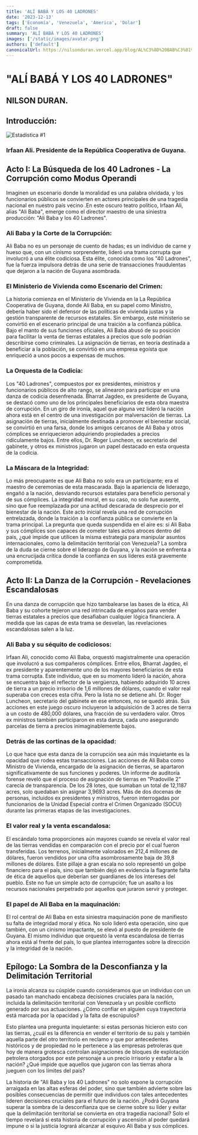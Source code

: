 ```yaml
---
title: 'ALÍ BABÁ Y LOS 40 LADRONES'
date: '2023-12-13'
tags: ['Economía', 'Venezuela', 'America', 'Dolar']
draft: false
summary: 'ALÍ BABÁ Y LOS 40 LADRONES'
images: ['/static/images/avatar.png']
authors: ['default']
canonicalUrl: https://nilsonduran.vercel.app/blog/AL%C3%8D%20BAB%C3%81%20Y%20LOS%2040%20LADRONES
---
```


# "ALÍ BABÁ Y LOS 40 LADRONES"

## NILSON DURAN.

## Introducción:

![Estadistica #1](/static/images/unnamed.jpg)

### Irfaan Ali. Presidente de la República Cooperativa de Guyana.

## Acto I: La Búsqueda de los 40 Ladrones - La Corrupción como Modus Operandi

Imaginen un escenario donde la moralidad es una palabra olvidada, y los funcionarios públicos se convierten en actores principales de una tragedia nacional en nuestro país vecino .En este oscuro teatro político, Irfaan Ali, alias "Ali Baba", emerge como el director maestro de una siniestra producción: "Ali Baba y los 40 Ladrones".

### Ali Baba y la Corte de la Corrupción:

Ali Baba no es un personaje de cuento de hadas; es un individuo de carne y hueso que, con un cinismo sorprendente, lideró una trama corrupta que involucró a una élite codiciosa. Esta élite, conocida como los "40 Ladrones", fue la fuerza impulsora detrás de una serie de transacciones fraudulentas que dejaron a la nación de Guyana asombrada.

### El Ministerio de Vivienda como Escenario del Crimen:

La historia comienza en el Ministerio de Vivienda en la La República Cooperativa de Guyana, donde Ali Baba, en su papel como Ministro, debería haber sido el defensor de las políticas de vivienda justas y la gestión transparente de recursos estatales. Sin embargo, este ministerio se convirtió en el escenario principal de una traición a la confianza pública.
Bajo el manto de sus funciones oficiales, Ali Baba abusó de su posición para facilitar la venta de tierras estatales a precios que solo podrían describirse como criminales. La asignación de tierras, en teoría destinada a beneficiar a la población, se convirtió en una empresa egoísta que enriqueció a unos pocos a expensas de muchos.

### La Orquesta de la Codicia:

Los "40 Ladrones", compuestos por ex presidentes, ministros y funcionarios públicos de alto rango, se alinearon para participar en una danza de codicia desenfrenada. Bharrat Jagdeo, ex presidente de Guyana, se destacó como uno de los principales beneficiarios de esta obra maestra de corrupción. En un giro de ironía, aquel que alguna vez lideró la nación ahora está en el centro de una investigación por malversación de tierras.
La asignación de tierras, inicialmente destinada a promover el bienestar social, se convirtió en una farsa, donde los amigos cercanos de Ali Baba y otros cómplices se enriquecieron adquiriendo propiedades a precios ridículamente bajos. Entre ellos, Dr. Roger Luncheon, ex secretario del gabinete, y otros ex ministros jugaron un papel destacado en esta orquesta de la codicia.

### La Máscara de la Integridad:

Lo más preocupante es que Ali Baba no solo era un participante; era el maestro de ceremonias de esta mascarada. Bajo la apariencia de liderazgo, engañó a la nación, desviando recursos estatales para beneficio personal y de sus cómplices. La integridad moral, en su caso, no solo fue ausente, sino que fue reemplazada por una actitud descarada de desprecio por el bienestar de la nación.
Este acto inicial revela una red de corrupción entrelazada, donde la traición a la confianza pública se convierte en la trama principal. La pregunta que queda suspendida en el aire es: si Ali Baba y sus cómplices son capaces de cometer tales actos atroces dentro del país, ¿qué impide que utilicen la misma estrategia para manipular asuntos internacionales, como la delimitación territorial con Venezuela? La sombra de la duda se cierne sobre el liderazgo de Guyana, y la nación se enfrenta a una encrucijada crítica donde la confianza en sus líderes está gravemente comprometida.

## Acto II: La Danza de la Corrupción - Revelaciones Escandalosas

En una danza de corrupción que hizo tambalearse las bases de la ética, Ali Baba y su cohorte tejieron una red intrincada de engaños para vender tierras estatales a precios que desafiaban cualquier lógica financiera. A medida que las capas de esta trama se desvelan, las revelaciones escandalosas salen a la luz.

### Ali Baba y su séquito de codiciosos:

Irfaan Ali, conocido como Ali Baba, orquestó magistralmente una operación que involucró a sus compañeros cómplices. Entre ellos, Bharrat Jagdeo, el ex presidente y aparentemente uno de los mayores beneficiarios de esta trama corrupta. Este individuo, que en su momento lideró la nación, ahora se encuentra bajo el reflector de la vergüenza, habiendo adquirido 10 acres de tierra a un precio irrisorio de 1,6 millones de dólares, cuando el valor real superaba con creces esta cifra.
Pero la lista no se detiene ahí. Dr. Roger Luncheon, secretario del gabinete en ese entonces, no se quedó atrás. Sus acciones en este juego oscuro incluyeron la adquisición de 3 acres de tierra a un costo de 480,000 dólares, una fracción de su verdadero valor. Otros ex ministros también participaron en esta danza, cada uno asegurando parcelas de tierra a precios inimaginablemente bajos.

### Detrás de las cortinas de la opacidad:

Lo que hace que esta danza de la corrupción sea aún más inquietante es la opacidad que rodea estas transacciones. Las acciones de Ali Baba como Ministro de Vivienda, encargado de la asignación de tierras, se apartaron significativamente de sus funciones y poderes.
Un informe de auditoría forense reveló que el proceso de asignación de tierras en "Pradoville 2" carecía de transparencia. De los 28 lotes, que sumaban un total de 12,1187 acres, solo quedaban sin asignar 3,9693 acres. Más de dos docenas de personas, incluidos ex presidentes y ministros, fueron interrogadas por funcionarios de la Unidad Especial contra el Crimen Organizado (SOCU) durante las primeras etapas de las investigaciones.

### El valor real y la venta escandalosa:

El escándalo toma proporciones aún mayores cuando se revela el valor real de las tierras vendidas en comparación con el precio por el cual fueron transferidas. Los terrenos, inicialmente valorados en 212,4 millones de dólares, fueron vendidos por una cifra asombrosamente baja de 39,8 millones de dólares.
Este pillaje a gran escala no solo representó un golpe financiero para el país, sino que también dejó en evidencia la flagrante falta de ética de aquellos que deberían ser guardianes de los intereses del pueblo. Este no fue un simple acto de corrupción; fue un asalto a los recursos nacionales perpetrado por aquellos que juraron servir y proteger.

### El papel de Ali Baba en la maquinación:

El rol central de Ali Baba en esta siniestra maquinación pone de manifiesto su falta de integridad moral y ética. No solo lideró esta operación, sino que también, con un cinismo impactante, se elevó al puesto de presidente de Guyana. El mismo individuo que orquestó la venta escandalosa de tierras ahora está al frente del país, lo que plantea interrogantes sobre la dirección y la integridad de la nación.

## Epílogo: La Sombra de la Desconfianza y la Delimitación Territorial

La ironía alcanza su cúspide cuando consideramos que un individuo con un pasado tan manchado encabeza decisiones cruciales para la nación, incluida la delimitación territorial con Venezuela y un posible conflicto generado por sus actuaciones. ¿Cómo confiar en alguien cuya trayectoria está marcada por la opacidad y la falta de escrúpulos?

Esto plantea una pregunta inquietante: si estas personas hicieron esto con las tierras, ¿cuál es la diferencia en vender el territorio de su país y también aquella parte del otro territorio en reclamo y que por antecedentes históricos y de propiedad no le pertenece a las empresas petroleras que hoy de manera grotesca controlan asignaciones de bloques de explotación petrolera otorgados por este personaje a un precio irrisorio y estafar a la nación? ¿Qué impide que aquellos que jugaron con las tierras ahora jueguen con los límites del país?

La historia de "Ali Baba y los 40 Ladrones" no solo expone la corrupción arraigada en las altas esferas del poder, sino que también advierte sobre las posibles consecuencias de permitir que individuos con tales antecedentes lideren decisiones cruciales para el futuro de la nación. ¿Podrá Guyana superar la sombra de la desconfianza que se cierne sobre su líder y evitar que la delimitación territorial se convierta en otra tragedia nacional? Solo el tiempo revelará si esta historia de corrupción y ascensión al poder quedará impune o si la justicia logrará alcanzar al esquivo Ali Baba y sus cómplices.